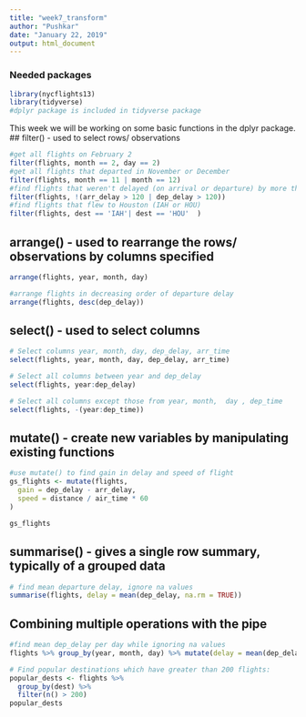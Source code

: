 ```yaml
---
title: "week7_transform"
author: "Pushkar"
date: "January 22, 2019"
output: html_document
---
```


### Needed packages
```r
library(nycflights13)
library(tidyverse)
#dplyr package is included in tidyverse package
```

This week we will be working on some basic functions in the dplyr package.
## filter() - used to select rows/ observations
```r
#get all flights on February 2
filter(flights, month == 2, day == 2)
#get all flights that departed in November or December
filter(flights, month == 11 | month == 12)
#find flights that weren't delayed (on arrival or departure) by more than two hours
filter(flights, !(arr_delay > 120 | dep_delay > 120))
#find flights that flew to Houston (IAH or HOU)
filter(flights, dest == 'IAH'| dest == 'HOU'  )
```
## arrange() - used to rearrange the rows/ observations by columns specified
```r
arrange(flights, year, month, day)

#arrange flights in decreasing order of departure delay
arrange(flights, desc(dep_delay))

```
## select() - used to select columns
```r
# Select columns year, month, day, dep_delay, arr_time
select(flights, year, month, day, dep_delay, arr_time)

# Select all columns between year and dep_delay
select(flights, year:dep_delay)

# Select all columns except those from year, month,  day , dep_time
select(flights, -(year:dep_time))


```
## mutate() - create new variables by manipulating existing functions 
```r
#use mutate() to find gain in delay and speed of flight
gs_flights <- mutate(flights,
  gain = dep_delay - arr_delay,
  speed = distance / air_time * 60
)

gs_flights
```
## summarise() - gives a single row summary, typically of a grouped data
```r
# find mean departure delay, ignore na values
summarise(flights, delay = mean(dep_delay, na.rm = TRUE))

```
## Combining multiple operations with the pipe
```r
#find mean dep_delay per day while ignoring na values
flights %>% group_by(year, month, day) %>% mutate(delay = mean(dep_delay, na.rm = TRUE))

# Find popular destinations which have greater than 200 flights:
popular_dests <- flights %>% 
  group_by(dest) %>% 
  filter(n() > 200)
popular_dests

```
